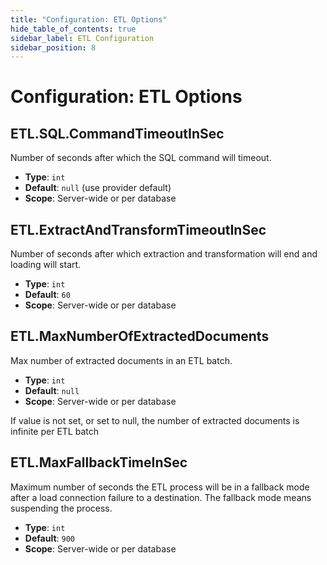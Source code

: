 ```yaml
---
title: "Configuration: ETL Options"
hide_table_of_contents: true
sidebar_label: ETL Configuration
sidebar_position: 8
---
```



# Configuration: ETL Options

## ETL.SQL.CommandTimeoutInSec

Number of seconds after which the SQL command will timeout.

- **Type**: `int`
- **Default**: `null` (use provider default)
- **Scope**: Server-wide or per database



## ETL.ExtractAndTransformTimeoutInSec

Number of seconds after which extraction and transformation will end and loading will start.

- **Type**: `int`
- **Default**: `60`
- **Scope**: Server-wide or per database



## ETL.MaxNumberOfExtractedDocuments

Max number of extracted documents in an ETL batch.

- **Type**: `int`
- **Default**: `null`
- **Scope**: Server-wide or per database

If value is not set, or set to null, the number of extracted documents is infinite per ETL batch 



## ETL.MaxFallbackTimeInSec

Maximum number of seconds the ETL process will be in a fallback mode after a load connection failure to a destination. The fallback mode means suspending the process.

- **Type**: `int`
- **Default**: `900`
- **Scope**: Server-wide or per database


